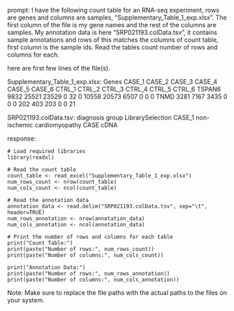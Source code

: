 prompt:
I have the following count table for an RNA-seq experiment, rows are genes and columns are samples, "Supplementary_Table_1_exp.xlsx". The first column of the file is my gene names and the rest of the columns are samples. My annotation data is here  "SRP021193.colData.tsv", it contains sample annotations and rows of this matches the columns of count table, first column is the sample ids. Read the tables count number of rows and columns for each.

here are first few lines of the file(s).

Supplementary_Table_1_exp.xlsx:
Genes	CASE_1	CASE_2	CASE_3	CASE_4	CASE_5	CASE_6	CTRL_1	CTRL_2	CTRL_3	CTRL_4	CTRL_5	CTRL_6
TSPAN6	9832	25521	23529	0	32	0	10558	20573	6507	0	0	 0
TNMD	3281	 7167	 3435	0	 0	0	  202	  403	 203	0	0	21


SRP021193.colData.tsv:
	diagnosis	group	LibrarySelection
CASE_1	non-ischemic cardiomyopathy	CASE	cDNA


response:
```
# Load required libraries
library(readxl)

# Read the count table
count_table <- read_excel("Supplementary_Table_1_exp.xlsx")
num_rows_count <- nrow(count_table)
num_cols_count <- ncol(count_table)

# Read the annotation data
annotation_data <- read.delim("SRP021193.colData.tsv", sep="\t", header=TRUE)
num_rows_annotation <- nrow(annotation_data)
num_cols_annotation <- ncol(annotation_data)

# Print the number of rows and columns for each table
print("Count Table:")
print(paste("Number of rows:", num_rows_count))
print(paste("Number of columns:", num_cols_count))

print("Annotation Data:")
print(paste("Number of rows:", num_rows_annotation))
print(paste("Number of columns:", num_cols_annotation))
```
Note: Make sure to replace the file paths with the actual paths to the files on your system.
